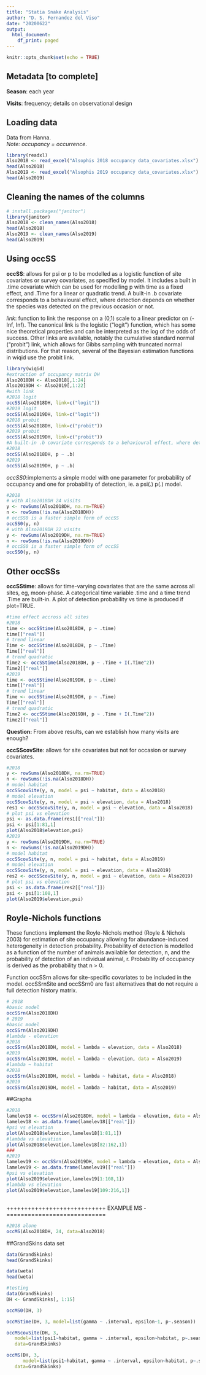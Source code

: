 ```yaml
---
title: "Statia Snake Analysis"
author: "D. S. Fernandez del Viso"
date: "20200622"
output:
  html_document:
    df_print: paged
---
```


```r
knitr::opts_chunk$set(echo = TRUE)
```

## Metadata [to complete]

__Season__: each year  

__Visits__: frequency; details on observational design


## Loading data
Data from Hanna.  
_Note: occupancy = occurrence_. 


```r
library(readxl)
Also2018 <- read_excel("Alsophis 2018 occupancy data_covariates.xlsx")
head(Also2018)
Also2019 <- read_excel("Alsophis 2019 occupancy data_covariates.xlsx")
head(Also2019)
```

## Cleaning the names of the columns  

```r
# install.packages("janitor")
library(janitor)
Also2018 <- clean_names(Also2018)
head(Also2018)
Also2019 <- clean_names(Also2019)
head(Also2019)
```

## Using occSS

__occSS__: allows for psi or p to be modelled as a logistic function of site covariates or survey covariates, as specified by model. It includes a built in .time covariate which can be used for modelling p with time as a fixed effect, and .Time for a linear or quadratic trend. A built-in .b covariate corresponds to a behavioural effect, where detection depends on whether the species was detected on the previous occasion or not.  

_link_: function to link the response on a (0,1) scale to a linear predictor on (-Inf, Inf). The canonical link is the logistic ("logit") function, which has some nice theoretical properties and can be interpreted as the log of the odds of success. Other links are available, notably the cumulative standard normal ("probit") link, which allows for Gibbs sampling with truncated normal distributions. For that reason, several of the Bayesian estimation functions in wiqid use the probit link.  

```r
library(wiqid)
#extraction of occupancy matrix DH
Also2018DH <- Also2018[,1:24]
Also2019DH <- Also2019[,1:22]
#with link 
#2018 logit
occSS(Also2018DH, link=c("logit"))
#2019 logit
occSS(Also2019DH, link=c("logit"))
#2018 probit
occSS(Also2018DH, link=c("probit"))
#2019 probit
occSS(Also2019DH, link=c("probit"))
#A built-in .b covariate corresponds to a behavioural effect, where detection depends on whether the species was detected on the previous occasion or not.
#2018 
occSS(Also2018DH, p ~ .b)
#2019
occSS(Also2019DH, p ~ .b)
```

_occSS0_:implements a simple model with one parameter for probability of occupancy and one for probability of detection, ie. a psi(.) p(.) model.

```r
#2018
# with Also2018DH 24 visits
y <- rowSums(Also2018DH, na.rm=TRUE)
n <- rowSums(!is.na(Also2018DH))
# occSS0 is a faster simple form of occSS
occSS0(y, n)
# with Also2019DH 22 visits 
y <- rowSums(Also2019DH, na.rm=TRUE)
n <- rowSums(!is.na(Also2019DH))
# occSS0 is a faster simple form of occSS
occSS0(y, n)
```


## Other occSSs  

__occSStime__: allows for time-varying covariates that are the same across all sites, eg, moon-phase. A categorical time variable .time and a time trend .Time are built-in. A plot of detection probability vs time is produced if plot=TRUE. 


```r
#time effect accross all sites
#2018
time <- occSStime(Also2018DH, p ~ .time)
time[["real"]]
# trend linear
Time <- occSStime(Also2018DH, p ~ .Time)
Time[["real"]]
# trend quadratic
Time2 <- occSStime(Also2018DH, p ~ .Time + I(.Time^2))
Time2[["real"]]
#2019
time <- occSStime(Also2019DH, p ~ .time)
time[["real"]]
# trend linear
Time <- occSStime(Also2019DH, p ~ .Time)
Time[["real"]]
# trend quadratic
Time2 <- occSStime(Also2019DH, p ~ .Time + I(.Time^2))
Time2[["real"]]
```
__Question:__ From above results, can we establish how many visits are enough?

__occSScovSite__: allows for site covariates but not for occasion or survey covariates.

```r
#2018
y <- rowSums(Also2018DH, na.rm=TRUE)
n <- rowSums(!is.na(Also2018DH))
# model habitat
occSScovSite(y, n, model = psi ~ habitat, data = Also2018)
# model elevation
occSScovSite(y, n, model = psi ~ elevation, data = Also2018)
res1 <- occSScovSite(y, n, model = psi ~ elevation, data = Also2018)
# plot psi vs elevation
psi <- as.data.frame(res1[["real"]])
psi <- psi[1:81,1]
plot(Also2018$elevation,psi)
#2019
y <- rowSums(Also2019DH, na.rm=TRUE)
n <- rowSums(!is.na(Also2019DH))
# model habitat
occSScovSite(y, n, model = psi ~ habitat, data = Also2019)
# model elevation
occSScovSite(y, n, model = psi ~ elevation, data = Also2019)
res2 <- occSScovSite(y, n, model = psi ~ elevation, data = Also2019)
# plot psi vs elevation
psi <- as.data.frame(res2[["real"]])
psi <- psi[1:108,1]
plot(Also2019$elevation,psi)
```


## Royle-Nichols functions  

These functions implement the Royle-Nichols method (Royle & Nichols 2003) for estimation of site occupancy allowing for abundance-induced heterogeneity in detection probability. Probability of detection is modelled as a function of the number of animals available for detection, n, and the probability of detection of an individual animal, r. Probability of occupancy is derived as the probability that n > 0.

Function occSSrn allows for site-specific covariates to be included in the model. occSSrnSite and occSSrn0 are fast alternatives that do not require a full detection history matrix.
```r
# 2018
#basic model
occSSrn(Also2018DH)
# 2019
#basic model
occSSrn(Also2019DH)
#lambda - elevation
#2018
occSSrn(Also2018DH, model = lambda ~ elevation, data = Also2018)
#2019
occSSrn(Also2019DH, model = lambda ~ elevation, data = Also2019)
#lambda ~ habitat
#2018
occSSrn(Also2018DH, model = lambda ~ habitat, data = Also2018)
#2019
occSSrn(Also2019DH, model = lambda ~ habitat, data = Also2019)
```

##Graphs

```r
#2018
lamelev18 <- occSSrn(Also2018DH, model = lambda ~ elevation, data = Also2018)
lamelev18 <- as.data.frame(lamelev18[["real"]])
#psi vs elevation
plot(Also2018$elevation,lamelev18[1:81,1])
#lambda vs elevation
plot(Also2018$elevation,lamelev18[82:162,1])
###
#2019
lamelev19 <- occSSrn(Also2019DH, model = lambda ~ elevation, data = Also2019)
lamelev19 <- as.data.frame(lamelev19[["real"]])
#psi vs elevation
plot(Also2019$elevation,lamelev19[1:108,1])
#lambda vs elevation
plot(Also2019$elevation,lamelev19[109:216,1])
```

## 



++++++++++++++++++++++++++++
EXAMPLE MS - 
============================

```r
#2018 alone
occMS(Also2018DH, 24, data=Also2018)
```


##GrandSkins data set

```r
data(GrandSkinks)
head(GrandSkinks)

data(weta)
head(weta)

#testing
data(GrandSkinks)
DH <- GrandSkinks[, 1:15]

occMS0(DH, 3)

occMStime(DH, 3, model=list(gamma ~ .interval, epsilon~1, p~.season))

occMScovSite(DH, 3,
   model=list(psi1~habitat, gamma ~ .interval, epsilon~habitat, p~.season),
   data=GrandSkinks)

occMS(DH, 3,
      model=list(psi1~habitat, gamma ~ .interval, epsilon~habitat, p~.season),
   data=GrandSkinks)
```


